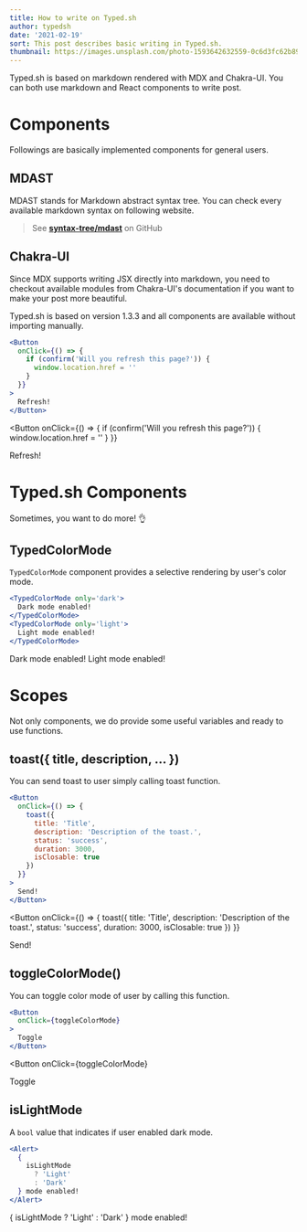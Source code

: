 ```yaml
---
title: How to write on Typed.sh
author: typedsh
date: '2021-02-19'
sort: This post describes basic writing in Typed.sh.
thumbnail: https://images.unsplash.com/photo-1593642632559-0c6d3fc62b89?ixid=MXwxMjA3fDF8MHxwaG90by1wYWdlfHx8fGVufDB8fHw%3D&ixlib=rb-1.2.1&auto=format&fit=crop&w=1250&q=80
---
```


Typed.sh is based on markdown rendered with MDX and Chakra-UI.
You can both use markdown and React components to write post.

# Components

Followings are basically implemented components for general users.

## MDAST

MDAST stands for Markdown abstract syntax tree.
You can check every available markdown syntax on following website.

> See **[syntax-tree/mdast](https://github.com/syntax-tree/mdast#nodes)** on GitHub

## Chakra-UI

Since MDX supports writing JSX directly into markdown,
you need to checkout available modules from Chakra-UI's documentation
if you want to make your post more beautiful.

Typed.sh is based on version 1.3.3 and all components are available without importing manually.

```jsx
<Button
  onClick={() => {
    if (confirm('Will you refresh this page?')) {
      window.location.href = ''
    }
  }}
>
  Refresh!
</Button>
```

<Button
  onClick={() => {
    if (confirm('Will you refresh this page?')) {
      window.location.href = ''
    }
  }}
>
  Refresh!
</Button>

# Typed.sh Components

Sometimes, you want to do more! 👌

## TypedColorMode

`TypedColorMode` component provides a selective rendering by user's color mode.

```jsx
<TypedColorMode only='dark'>
  Dark mode enabled!
</TypedColorMode>
<TypedColorMode only='light'>
  Light mode enabled!
</TypedColorMode>
```

<TypedColorMode only='dark'>
  Dark mode enabled!
</TypedColorMode>
<TypedColorMode only='light'>
  Light mode enabled!
</TypedColorMode>

# Scopes

Not only components, we do provide some useful variables and ready to use functions.

## toast({ title, description, ... })

You can send toast to user simply calling toast function.

```jsx
<Button
  onClick={() => {
    toast({
      title: 'Title',
      description: 'Description of the toast.',
      status: 'success',
      duration: 3000,
      isClosable: true
    })
  }}
>
  Send!
</Button>
```

<Button
  onClick={() => {
    toast({
      title: 'Title',
      description: 'Description of the toast.',
      status: 'success',
      duration: 3000,
      isClosable: true
    })
  }}
>
  Send!
</Button>

## toggleColorMode()

You can toggle color mode of user by calling this function.

```jsx
<Button
  onClick={toggleColorMode}
>
  Toggle
</Button>
```

<Button
  onClick={toggleColorMode}
>
  Toggle
</Button>

## isLightMode

A `bool` value that indicates if user enabled dark mode.

```jsx
<Alert>
  {
    isLightMode
      ? 'Light'
      : 'Dark'
  } mode enabled!
</Alert>
```

<Alert>
  {
    isLightMode
      ? 'Light'
      : 'Dark'
  } mode enabled!
</Alert>
